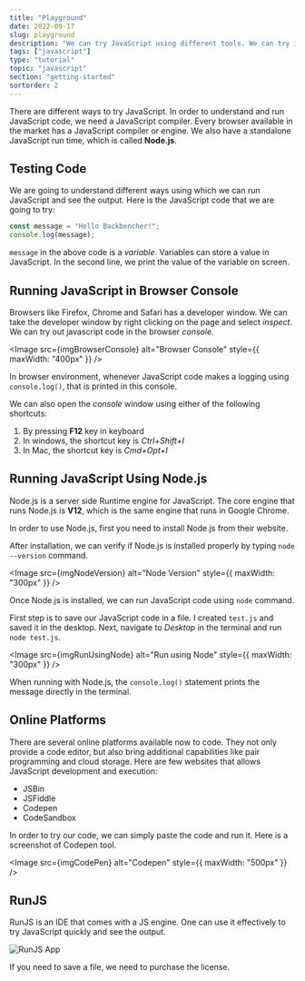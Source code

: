 ```yaml
---
title: "Playground"
date: 2022-09-17
slug: playground
description: "We can try JavaScript using different tools. We can try it online, browser console or using  Node.js"
tags: ["javascript"]
type: "tutorial"
topic: "javascript"
section: "getting-started"
sortorder: 2
---
```



There are different ways to try JavaScript. In order to understand and run JavaScript code, we need a JavaScript compiler. Every browser available in the market has a JavaScript compiler or engine. We also have a standalone JavaScript run time, which is called **Node.js**.

## Testing Code

We are going to understand different ways using which we can run JavaScript and see the output. Here is the JavaScript code that we are going to try:

```javascript
const message = "Hello Backbencher!";
console.log(message);
```

`message` in the above code is a _variable_. Variables can store a value in JavaScript. In the second line, we print the value of the variable on screen.

## Running JavaScript in Browser Console

Browsers like Firefox, Chrome and Safari has a developer window. We can take the developer window by right clicking on the page and select _inspect_. We can try out javascript code in the browser _console_.

<Image
  src={imgBrowserConsole}
  alt="Browser Console"
  style={{ maxWidth: "400px" }}
/>

In browser environment, whenever JavaScript code makes a logging using `console.log()`, that is printed in this console.

We can also open the _console_ window using either of the following shortcuts:

1. By pressing **F12** key in keyboard
2. In windows, the shortcut key is _Ctrl+Shift+I_
3. In Mac, the shortcut key is _Cmd+Opt+I_

## Running JavaScript Using Node.js

Node.js is a server side Runtime engine for JavaScript. The core engine that runs Node.js is **V12**, which is the same engine that runs in Google Chrome.

In order to use Node.js, first you need to install Node.js from their <Olink link="https://nodejs.org/">website</Olink>.

After installation, we can verify if Node.js is installed properly by typing `node --version` command.

<Image src={imgNodeVersion} alt="Node Version" style={{ maxWidth: "300px" }} />

Once Node.js is installed, we can run JavaScript code using `node` command.

First step is to save our JavaScript code in a file. I created `test.js` and saved it in the desktop. Next, navigate to _Desktop_ in the terminal and run `node test.js`.

<Image
  src={imgRunUsingNode}
  alt="Run using Node"
  style={{ maxWidth: "300px" }}
/>

When running with Node.js, the `console.log()` statement prints the message directly in the terminal.

## Online Platforms

There are several online platforms available now to code. They not only provide a code editor, but also bring additional capabilities like pair programming and cloud storage. Here are few websites that allows JavaScript development and execution:

- <Olink link="https://jsbin.com/?js,console">JSBin</Olink>
- <Olink link="https://jsfiddle.net/">JSFiddle</Olink>
- <Olink link="https://codepen.io/">Codepen</Olink>
- <Olink link="https://codesandbox.io/">CodeSandbox</Olink>

In order to try our code, we can simply paste the code and run it. Here is a screenshot of Codepen tool.

<Image src={imgCodePen} alt="Codepen" style={{ maxWidth: "500px" }} />

## RunJS

<Olink link="https://runjs.app/">RunJS</Olink> is an IDE that comes with a JS engine.
One can use it effectively to try JavaScript quickly and see the output.

<Image src={imgRunJS} alt="RunJS App" />

If you need to save a file, we need to purchase the license.
